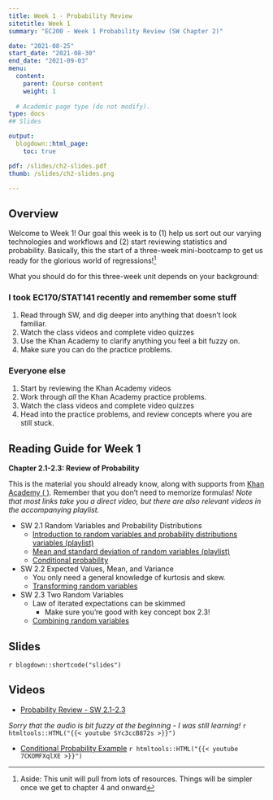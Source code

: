 ```yaml
---
title: Week 1 - Probability Review
sitetitle: Week 1
summary: "EC200 - Week 1 Probability Review (SW Chapter 2)"

date: "2021-08-25"
start_date: "2021-08-30"
end_date: "2021-09-03"
menu:
  content:
    parent: Course content
    weight: 1
  
  # Academic page type (do not modify).
type: docs
## Slides

output:
  blogdown::html_page:
    toc: true

pdf: /slides/ch2-slides.pdf
thumb: /slides/ch2-slides.png

---
```



## Overview

Welcome to Week 1! Our goal this week is to (1) help us sort out our varying technologies and workflows and (2) start reviewing statistics and probability. Basically, this the start of a three-week mini-bootcamp to get us ready for the glorious world of regressions!^[Aside: This unit will pull from lots of resources. Things will be simpler once we get to chapter 4 and onward]


What you should do for this three-week unit depends on your background:

### I took EC170/STAT141 recently and remember some stuff
1. Read through SW, and dig deeper into anything that doesn't look familiar. 
2. Watch the class videos and complete video quizzes
3. Use the Khan Academy to clarify anything you feel a bit fuzzy on. 
4. Make sure you can do the practice problems. 


### Everyone else
1. Start by reviewing the Khan Academy videos 
2. Work through *all* the Khan Academy practice problems. 
3. Watch the class videos  and complete video quizzes
4. Head into the practice problems, and review concepts where you are still stuck.


## Reading Guide for Week 1

**Chapter 2.1-2.3: Review of Probability**

This is the material you should already know,  along with supports from [Khan Academy (<i class="fas fa-tv"> </i>)](https://www.khanacademy.org/math/ap-statistics/). Remember that you don't need to memorize formulas! *Note that most links take you a direct video, but there are also relevant videos in the accompanying playlist.*


- SW 2.1 Random Variables and Probability Distributions 
  - [<i class="fas fa-tv"> </i> Introduction to random variables and probability distributions variables (playlist)](https://www.khanacademy.org/math/ap-statistics/random-variables-ap/discrete-random-variables/v/theoretical-probability-distribution-example-tables)
  - [<i class="fas fa-tv"> </i> Mean and standard deviation of random variables (playlist)](https://www.khanacademy.org/math/ap-statistics/random-variables-ap/xfb5d8e68:mean-standard-deviation-random-variables/v/expected-value-of-a-discrete-random-variable)
   - [<i class="fas fa-tv"> </i> Conditional probability](https://www.khanacademy.org/math/ap-statistics/probability-ap#stats-conditional-probability)
- SW 2.2 Expected Values, Mean, and Variance 
  - You only need a general knowledge of kurtosis and skew. 
  - [<i class="fas fa-tv"> </i> Transforming random variables](https://www.khanacademy.org/math/ap-statistics/random-variables-ap/transforming-random-variables/v/impact-of-scaling-and-shifting-random-variables)
- SW 2.3 Two Random Variables 
  - Law of iterated expectations can be skimmed 
	- Make sure you’re good with key concept box 2.3!
  - [<i class="fas fa-tv"> </i> Combining random variables](https://www.khanacademy.org/math/ap-statistics/random-variables-ap#combining-random-variables)


    
## Slides

`r blogdown::shortcode("slides")`


## Videos

- [Probability Review - SW 2.1-2.3](https://youtu.be/SYc3ccB872s)

_Sorry that the audio is bit fuzzy at the beginning - I was still learning!_
`r htmltools::HTML("{{< youtube SYc3ccB872s >}}")`


- [Conditional Probability Example](https://youtu.be/7CKOMFXqlXE)
`r htmltools::HTML("{{< youtube 7CKOMFXqlXE >}}")`


